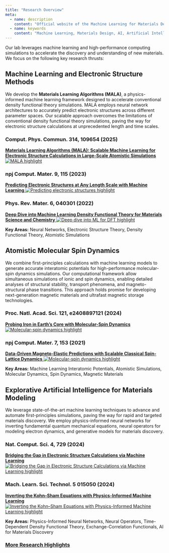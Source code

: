 ```yaml
---
title: "Research Overview"
meta:
  - name: description
    content: "Official website of the Machine Learning for Materials Design (ML4MD) Lab, led by Attila Cangi. Research overview section."
  - name: keywords
    content: "Machine Learning, Materials Design, AI, Artificial Intelligence, Cangi Lab, Research, Overview, Electronic Structure, Atomistic Simulations, MALA, Molecular Dynamics, Spin Dynamics, Explorative AI"
---
```


Our lab leverages machine learning and high-performance computing simulations to accelerate the discovery and understanding of new materials. We focus on the following key research thrusts:


## Machine Learning and Electronic Structure Methods

We develop the **Materials Learning Algorithms (MALA)**, a physics-informed machine learning framework designed to accelerate conventional density functional theory simulations. MALA employs neural network architectures to accurately predict electronic structures across different parameter spaces. Our scalable approach overcomes the limitations of conventional density functional theory simulations, paving the way for electronic structure calculations at unprecedented length and time scales.

::: {.panel-tabset}

### Comput. Phys. Commun. 314, 109654 (2025)

<div>
  <a href="highlights_content/2509_comp_phys_commun.qmd">
    <strong>Materials Learning Algorithms (MALA): Scalable Machine Learning for Electronic Structure Calculations in Large-Scale Atomistic Simulations</strong>
  </a>
  <a href="highlights_content/2509_comp_phys_commun.qmd">
    <img src="highlights_content/2509_comp_phys_commun.webp" class="overview-thumbnail" alt="MALA highlight">
  </a>
</div>

### npj Comput. Mater. 9, 115 (2023)

<div>
  <a href="highlights_content/2306_npj_comput_mater.qmd">
    <strong>Predicting Electronic Structures at Any Length Scale with Machine Learning</strong>
  </a>
  <a href="highlights_content/2306_npj_comput_mater.qmd">
    <img src="highlights_content/2306_npj_comput_mater.webp" class="overview-thumbnail" alt="Predicting electronic structures highlight">
  </a>
</div>

### Phys. Rev. Mater. 6, 040301 (2022)

<div>
  <a href="highlights_content/2204_phys_rev_mater.qmd">
    <strong>Deep Dive into Machine Learning Density Functional Theory for Materials Science and Chemistry</strong>
  </a>
  <a href="highlights_content/2204_phys_rev_mater.qmd">
    <img src="highlights_content/2204_phys_rev_mater.webp" class="overview-thumbnail" alt="Deep dive into ML for DFT highlight">
  </a>
</div>

:::

**Key Areas:** Neural Networks, Electronic Structure Theory, Density Functional Theory, Atomistic Simulations


## Atomistic Molecular Spin Dynamics

We combine first-principles calculations with machine learning models to generate accurate interatomic potentials for high-performance molecular-spin dynamics simulations. Our computational framework allow simultaneous simulations of ionic and spin dynamics, enabling detailed analyses of structural stability, transport phenomena, and magneto-structural phase transitions. This approach holds promise for developing next-generation magnetic materials and ultrafast magnetic storage technologies.

::: {.panel-tabset}

### Proc. Natl. Acad. Sci. 121, e2408897121 (2024)

<div>
  <a href="highlights_content/2412_iron_pnas.qmd">
    <strong>Probing Iron in Earth’s Core with Molecular-Spin Dynamics</strong>
  </a>
  <a href="highlights_content/2412_iron_pnas.qmd">
    <img src="highlights_content/2412_iron_pnas.webp" class="overview-thumbnail" alt="Molecular-spin dynamics highlight">
  </a>
</div>

### npj Comput. Mater. 7, 153 (2021)

<div>
  <a href="highlights_content/2109_npj_comput_mater.qmd">
    <strong>Data-Driven Magneto-Elastic Predictions with Scalable Classical Spin-Lattice Dynamics</strong>
  </a>
  <a href="highlights_content/2109_npj_comput_mater.qmd">
    <img src="highlights_content/2109_npj_comput_mater.webp" class="overview-thumbnail" alt="Molecular-spin dynamics highlight">
  </a>
</div>

:::

**Key Areas:** Machine Learning Interatomic Potentials, Atomistic Simulations, Molecular Dynamics, Spin Dynamics, Magnetic Materials


## Explorative Artificial Intelligence for Materials Modeling

We leverage state-of-the-art machine learning techniques to advance and automate first-principles simulations, paving the way for rapid and targeted materials discovery. We employ physics-informed neural networks for inverting fundamental quantum mechanical equations, neural operators for modeling electron dynamics, and generative models for materials discovery.

::: {.panel-tabset}

### Nat. Comput. Sci. 4, 729 (2024)

<div>
  <a href="highlights_content/2410_nat_comp_sci.qmd">
    <strong>Bridging the Gap in Electronic Structure Calculations via Machine Learning</strong>
  </a>
  <a href="highlights_content/2410_nat_comp_sci.qmd">
    <img src="highlights_content/2410_nat_comp_sci.webp" class="overview-thumbnail" alt="Bridging the Gap in Electronic Structure Calculations via Machine Learning highlight">
  </a>
</div>

### Mach. Learn. Sci. Technol. 5 015050 (2024)

<div>
  <a href="highlights_content/2403_mach_learn_sci_technol.qmd">
    <strong>Inverting the Kohn–Sham Equations with Physics-Informed Machine Learning</strong>
  </a>
  <a href="highlights_content/2403_mach_learn_sci_technol.qmd">
    <img src="highlights_content/2403_mach_learn_sci_technol.webp" class="overview-thumbnail" alt="Inverting the Kohn–Sham Equations with Physics-Informed Machine Learning highlight">
  </a>
</div>

:::

**Key Areas:** Physics-Informed Neural Networks, Neural Operators, Time-Dependent Density Functional Theory, Exchange-Correlation Functionals, AI for Materials Discovery


### [More Research Highlights](highlights.qmd)